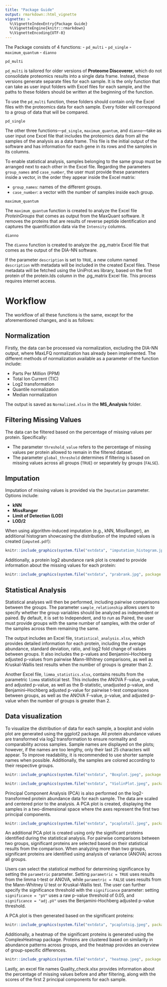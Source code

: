 ```yaml
---
title: "Package Guide"
output: rmarkdown::html_vignette
vignette: >
  %\VignetteIndexEntry{Package Guide}
  %\VignetteEngine{knitr::rmarkdown}
  %\VignetteEncoding{UTF-8}
---
```




The Package consists of 4 functions:
- `pd_multi`
- `pd_single`
- `maximum_quantum`
- `dianno`


`pd_multi`

`pd_multi` is tailored for older versions of **Proteome Discoverer**, which do not consolidate proteomics results into a single data frame. Instead, these versions generate separate files for each sample. It is the only function that can take as user input folders with Excel files for each sample, and the paths to these folders should be written at the beginning of the function.

To use the `pd_multi` function, these folders should contain only the Excel files with the proteomics data for each sample. Every folder will correspond to a group of data that will be compared.

 `pd_single`

The other three functions—`pd_single`, `maximum_quantum`, and `dianno`—take as user input one Excel file that includes the proteomics data from all the samples of the analysis as a data frame. This file is the initial output of the software and has information for each gene in its rows and the samples in its columns.

To enable statistical analysis, samples belonging to the same group must be arranged next to each other in the Excel file. Regarding the parameters `group_names` and `case_number`, the user must provide these parameters inside a vector, in the order they appear inside the Excel matrix:

- `group_names`: names of the different groups.
- `case_number`: a vector with the number of samples inside each group.

 `maximum_quantum`

The `maximum_quantum` function is created to analyze the Excel file *ProteinGroups* that comes as output from the MaxQuant software. It removes the proteins that are results of reverse peptide identification and captures the quantification data via the `Intensity` columns.

 `dianno`

The `dianno` function is created to analyze the .pg_matrix Excel file that comes as the output of the DIA-NN software.

If the parameter `description` is set to `TRUE`, a new column named `description` with metadata will be included in the created Excel files. These metadata will be fetched using the UniProt.ws library, based on the first protein of the protein.Ids column in the .pg_matrix Excel file. This process requires internet access.






# Workflow




The workflow of all these functions is the same, except for the aforementioned changes, and is as follows:

## Normalization

Firstly, the data can be processed via normalization, excluding the DIA-NN output, where MaxLFQ normalization has already been implemented. The different methods of normalization available as a parameter of the function include:

- Parts Per Million (PPM)
- Total Ion Current (TIC)
- Log2 transformation
- Quantile normalization
- Median normalization

The output is saved as `Normalized.xlsx` in the **MS_Analysis** folder.

## Filtering Missing Values

The data can be filtered based on the percentage of missing values per protein. Specifically:

- The parameter `threshold_value` refers to the percentage of missing values per protein allowed to remain in the filtered dataset.
- The parameter `global_threshold` determines if filtering is based on missing values across all groups (`TRUE`) or separately by groups (`FALSE`).

## Imputation

Imputation of missing values is provided via the `Imputation` parameter. Options include:

- **kNN**
- **MissRanger**
- **Limit of Detection (LOD)**
- **LOD/2**

When using algorithm-induced imputation (e.g., kNN, MissRanger), an additional histogram showcasing the distribution of the imputed values is created (`imputed.pdf`):



```r
knitr::include_graphics(system.file("extdata", "imputation_histogram.jpeg", package = "PACKAGE"))
```

Additionally, a protein log2 abundance rank plot is created to provide information about the missing values for each protein:

```r
knitr::include_graphics(system.file("extdata", "prabrank.jpg", package = "PACKAGE"))
```


## Statistical Analysis


Statistical analyses will then be performed, including pairwise comparisons between the groups. The parameter `sample_relationship` allows users to specify whether the group variables should be analyzed as independent or paired. By default, it is set to Independent, and to run as Paired, the user must provide groups with the same number of samples, with the order of the samples across them remaining the same.


The output includes an Excel file, `Statistical_analysis.xlsx`, which provides detailed information for each protein, including the average abundance, standard deviation, ratio, and log2 fold change of values between groups. It also includes the p-values and Benjamini–Hochberg adjusted p-values from pairwise Mann-Whitney comparisons, as well as Kruskal-Wallis test results when the number of groups is greater than 2.


Another Excel file, `limma_statistics.xlsx`, contains results from the parametric `limma` statistical test. This includes the ANOVA F-value, p-value, and adjusted p-value, as well as the B-statistic, unadjusted p-value, and Benjamini–Hochberg adjusted p-value for pairwise t-test comparisons between groups, as well as the ANOVA F-value, p-value, and adjusted p-value when the number of groups is greater than 2.

## Data visualization 

To visualize the distribution of data for each sample, a boxplot and violin plot are generated using the ggplot2 package. All protein abundance values are transformed via log2 transformation to ensure normality and comparability across samples. Sample names are displayed on the plots; however, if the names are too lengthy, only their last 25 characters will appear. To improve readability, it is recommended to use shorter sample names when possible. Additionally, the samples are colored according to their respective groups.


```r
knitr::include_graphics(system.file("extdata", "Boxplot.jpeg", package = "PACKAGE"))
```



```r
knitr::include_graphics(system.file("extdata", "ViolinPlot.jpeg", package = "PACKAGE"))
```


Principal Component Analysis (PCA) is also performed on the log2-transformed protein abundance data for each sample. The data are scaled and centered prior to the analysis. A PCA plot is created, displaying the samples in a two-dimensional space where the axes represent the first two principal components.



```r
knitr::include_graphics(system.file("extdata", "pcaplotall.jpeg", package = "PACKAGE"))
```


An additional PCA plot is created using only the significant proteins identified during the statistical analysis. For pairwise comparisons between two groups, significant proteins are selected based on their statistical results from the comparison. When analyzing more than two groups, significant proteins are identified using analysis of variance (ANOVA) across all groups.

Users can select the statistical method for determining significance by setting the `parametric` parameter. Setting `parametric = TRUE` uses results from the limma t-test or ANOVA, while `parametric = FALSE` uses results from the Mann-Whitney U test or Kruskal-Wallis test. The user can further specify the significance threshold with the `significance` parameter: setting `significance = "pV"` uses a raw p-value threshold of 0.05, and `significance = "adj.pV"` uses the Benjamini-Hochberg adjusted p-value threshold.

A PCA plot is then generated based on the significant proteins:

```r
knitr::include_graphics(system.file("extdata", "pcaplotsig.jpeg", package = "PACKAGE"))
```

Additionally, a heatmap of the significant proteins is generated using the ComplexHeatmap package. Proteins are clustered based on similarity in abundance patterns across groups, and the heatmap provides an overview of group-specific differences.

```r
knitr::include_graphics(system.file("extdata", "heatmap.jpeg", package = "PACKAGE"))
```

Lastly, an excel file names Quality_check.xlsx provides information about the percentage of missing values  before and after filtering, along with the scores of the first 2 principal components for each sample. 

